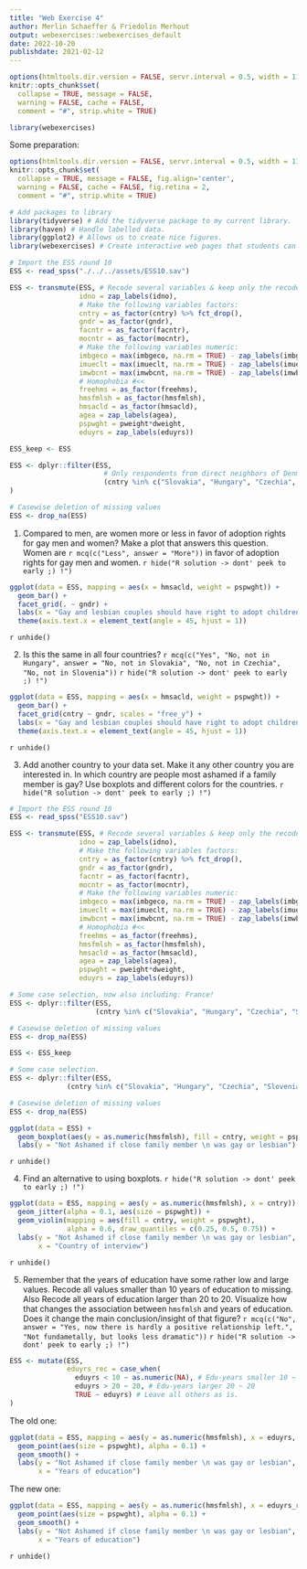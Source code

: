 ```yaml
---
title: "Web Exercise 4"
author: Merlin Schaeffer & Friedolin Merhout
output: webexercises::webexercises_default
date: 2022-10-20
publishdate: 2021-02-12
---
```


```r
options(htmltools.dir.version = FALSE, servr.interval = 0.5, width = 115, digits = 2)
knitr::opts_chunk$set(
  collapse = TRUE, message = FALSE, 
  warning = FALSE, cache = FALSE,
  comment = "#", strip.white = TRUE)

library(webexercises)
```

Some preparation:
```r
options(htmltools.dir.version = FALSE, servr.interval = 0.5, width = 115, digits = 2)
knitr::opts_chunk$set(
  collapse = TRUE, message = FALSE, fig.align='center',
  warning = FALSE, cache = FALSE, fig.retina = 2,
  comment = "#", strip.white = TRUE)

# Add packages to library
library(tidyverse) # Add the tidyverse package to my current library.
library(haven) # Handle labelled data.
library(ggplot2) # Allows us to create nice figures.
library(webexercises) # Create interactive web pages that students can use in self-guided learning.
```

```r
# Import the ESS round 10
ESS <- read_spss("./../../assets/ESS10.sav")
```

```r
ESS <- transmute(ESS, # Recode several variables & keep only the recoded ones (i.e., transmute vs mutate). #<<
                 idno = zap_labels(idno),
                 # Make the following variables factors:
                 cntry = as_factor(cntry) %>% fct_drop(), 
                 gndr = as_factor(gndr),
                 facntr = as_factor(facntr),
                 mocntr = as_factor(mocntr),
                 # Make the following variables numeric:
                 imbgeco = max(imbgeco, na.rm = TRUE) - zap_labels(imbgeco), # Also turn scale around.
                 imueclt = max(imueclt, na.rm = TRUE) - zap_labels(imueclt), # Also turn scale around.
                 imwbcnt = max(imwbcnt, na.rm = TRUE) - zap_labels(imwbcnt), # Also turn scale around.
                 # Homophobia #<<
                 freehms = as_factor(freehms),
                 hmsfmlsh = as_factor(hmsfmlsh),
                 hmsacld = as_factor(hmsacld),
                 agea = zap_labels(agea),
                 pspwght = pweight*dweight,
                 eduyrs = zap_labels(eduyrs))
```

```r
ESS_keep <- ESS
```

```r
ESS <- dplyr::filter(ESS,
                       # Only respondents from direct neighbors of Denmark:
                       (cntry %in% c("Slovakia", "Hungary", "Czechia", "Slovenia"))
)

# Casewise deletion of missing values
ESS <- drop_na(ESS)
```

1. Compared to men, are women more or less in favor of adoption rights for gay men and women? Make a plot that answers this question. Women are `r mcq(c("Less", answer = "More"))` in favor of adoption rights for gay men and women.
`r hide("R solution -> dont' peek to early ;) !")`
```r
ggplot(data = ESS, mapping = aes(x = hmsacld, weight = pspwght)) +
  geom_bar() +
  facet_grid(. ~ gndr) +
  labs(x = "Gay and lesbian couples should have right to adopt children") +
  theme(axis.text.x = element_text(angle = 45, hjust = 1))
```
`r unhide()`

2. Is this the same in all four countries? `r mcq(c("Yes", "No, not in Hungary", answer = "No, not in Slovakia", "No, not in Czechia", "No, not in Slovenia"))`
`r hide("R solution -> dont' peek to early ;) !")`
```r
ggplot(data = ESS, mapping = aes(x = hmsacld, weight = pspwght)) +
  geom_bar() +
  facet_grid(cntry ~ gndr, scales = "free_y") +
  labs(x = "Gay and lesbian couples should have right to adopt children") +
  theme(axis.text.x = element_text(angle = 45, hjust = 1))
```
`r unhide()`

3. Add another country to your data set. Make it any other country you are interested in. In which country are people most ashamed if a family member is gay? Use boxplots and different colors for the countries.
`r hide("R solution -> dont' peek to early ;) !")`
```r
# Import the ESS round 10
ESS <- read_spss("ESS10.sav")

ESS <- transmute(ESS, # Recode several variables & keep only the recoded ones (i.e., transmute vs mutate). #<<
                 idno = zap_labels(idno),
                 # Make the following variables factors:
                 cntry = as_factor(cntry) %>% fct_drop(), 
                 gndr = as_factor(gndr),
                 facntr = as_factor(facntr),
                 mocntr = as_factor(mocntr),
                 # Make the following variables numeric:
                 imbgeco = max(imbgeco, na.rm = TRUE) - zap_labels(imbgeco), # Also turn scale around.
                 imueclt = max(imueclt, na.rm = TRUE) - zap_labels(imueclt), # Also turn scale around.
                 imwbcnt = max(imwbcnt, na.rm = TRUE) - zap_labels(imwbcnt), # Also turn scale around.
                 # Homophobia #<<
                 freehms = as_factor(freehms),
                 hmsfmlsh = as_factor(hmsfmlsh),
                 hmsacld = as_factor(hmsacld),
                 agea = zap_labels(agea),
                 pspwght = pweight*dweight,
                 eduyrs = zap_labels(eduyrs))

# Some case selection, now also including: France!
ESS <- dplyr::filter(ESS,
                     (cntry %in% c("Slovakia", "Hungary", "Czechia", "Slovenia", "France")))

# Casewise deletion of missing values
ESS <- drop_na(ESS)
```

```r
ESS <- ESS_keep

# Some case selection.
ESS <- dplyr::filter(ESS,
              (cntry %in% c("Slovakia", "Hungary", "Czechia", "Slovenia", "France")))

# Casewise deletion of missing values
ESS <- drop_na(ESS)
```

```r
ggplot(data = ESS) +
  geom_boxplot(aes(y = as.numeric(hmsfmlsh), fill = cntry, weight = pspwght)) +
  labs(y = "Not Ashamed if close family member \n was gay or lesbian")
```
`r unhide()`

4. Find an alternative to using boxplots.
`r hide("R solution -> dont' peek to early ;) !")`
```r
ggplot(data = ESS, mapping = aes(y = as.numeric(hmsfmlsh), x = cntry)) +
  geom_jitter(alpha = 0.1, aes(size = pspwght)) +
  geom_violin(mapping = aes(fill = cntry, weight = pspwght), 
              alpha = 0.6, draw_quantiles = c(0.25, 0.5, 0.75)) +
  labs(y = "Not Ashamed if close family member \n was gay or lesbian",
       x = "Country of interview")
```
`r unhide()`

5. Remember that the years of education have some rather low and large values. Recode all values smaller than 10 years of education to missing. Also Recode all years of education larger than 20 to 20. Visualize how that changes the association between `hmsfmlsh` and years of education. Does it change the main conclusion/insight of that figure? `r mcq(c("No", answer = "Yes, now there is hardly a positive relationship left.", "Not fundametally, but looks less dramatic"))`
`r hide("R solution -> dont' peek to early ;) !")`
```r
ESS <- mutate(ESS,
              eduyrs_rec = case_when(
                eduyrs < 10 ~ as.numeric(NA), # Edu-years smaller 10 ~ Missing
                eduyrs > 20 ~ 20, # Edu-years larger 20 ~ 20
                TRUE ~ eduyrs) # Leave all others as is.
)
```

The old one:
```r
ggplot(data = ESS, mapping = aes(y = as.numeric(hmsfmlsh), x = eduyrs, weight = pspwght)) +
  geom_point(aes(size = pspwght), alpha = 0.1) +
  geom_smooth() +
  labs(y = "Not Ashamed if close family member \n was gay or lesbian",
       x = "Years of education")
```

The new one:
```r
ggplot(data = ESS, mapping = aes(y = as.numeric(hmsfmlsh), x = eduyrs_rec, weight = pspwght)) +
  geom_point(aes(size = pspwght), alpha = 0.1) +
  geom_smooth() +
  labs(y = "Not Ashamed if close family member \n was gay or lesbian",
       x = "Years of education")
```
`r unhide()`